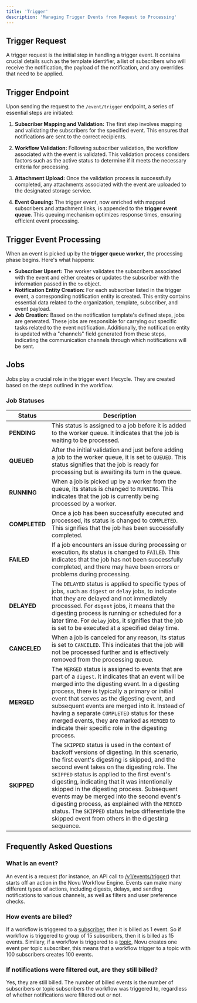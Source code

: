 ```yaml
---
title: 'Trigger'
description: 'Managing Trigger Events from Request to Processing'
---
```


## Trigger Request

A trigger request is the initial step in handling a trigger event. It contains crucial details such as the template identifier, a list of subscribers who will receive the notification, the payload of the notification, and any overrides that need to be applied.

## Trigger Endpoint

Upon sending the request to the `/event/trigger` endpoint, a series of essential steps are initiated:

1. **Subscriber Mapping and Validation:** The first step involves mapping and validating the subscribers for the specified event. This ensures that notifications are sent to the correct recipients.

2. **Workflow Validation:** Following subscriber validation, the workflow associated with the event is validated. This validation process considers factors such as the active status to determine if it meets the necessary criteria for processing.

3. **Attachment Upload:** Once the validation process is successfully completed, any attachments associated with the event are uploaded to the designated storage service.

4. **Event Queuing:** The trigger event, now enriched with mapped subscribers and attachment links, is appended to the **trigger event queue**. This queuing mechanism optimizes response times, ensuring efficient event processing.

## Trigger Event Processing

When an event is picked up by the **trigger queue worker**, the processing phase begins. Here's what happens:

- **Subscriber Upsert:** The worker validates the subscribers associated with the event and either creates or updates the subscriber with the information passed in the `to` object.
- **Notification Entity Creation:** For each subscriber listed in the trigger event, a corresponding notification entity is created. This entity contains essential data related to the organization, template, subscriber, and event payload.
- **Job Creation:** Based on the notification template's defined steps, jobs are generated. These jobs are responsible for carrying out specific tasks related to the event notification. Additionally, the notification entity is updated with a "channels" field generated from these steps, indicating the communication channels through which notifications will be sent.

## Jobs

Jobs play a crucial role in the trigger event lifecycle. They are created based on the steps outlined in the workflow.

### Job Statuses

| Status        | Description                                                                                                                                                                                                                                                                                                                                                                                                                                                                                                                                          |
| ------------- | ---------------------------------------------------------------------------------------------------------------------------------------------------------------------------------------------------------------------------------------------------------------------------------------------------------------------------------------------------------------------------------------------------------------------------------------------------------------------------------------------------------------------------------------------------- |
| **PENDING**   | This status is assigned to a job before it is added to the worker queue. It indicates that the job is waiting to be processed.                                                                                                                                                                                                                                                                                                                                                                                                                       |
| **QUEUED**    | After the initial validation and just before adding a job to the worker queue, it is set to `QUEUED`. This status signifies that the job is ready for processing but is awaiting its turn in the queue.                                                                                                                                                                                                                                                                                                                                              |
| **RUNNING**   | When a job is picked up by a worker from the queue, its status is changed to `RUNNING`. This indicates that the job is currently being processed by a worker.                                                                                                                                                                                                                                                                                                                                                                                        |
| **COMPLETED** | Once a job has been successfully executed and processed, its status is changed to `COMPLETED`. This signifies that the job has been successfully completed.                                                                                                                                                                                                                                                                                                                                                                                          |
| **FAILED**    | If a job encounters an issue during processing or execution, its status is changed to `FAILED`. This indicates that the job has not been successfully completed, and there may have been errors or problems during processing.                                                                                                                                                                                                                                                                                                                       |
| **DELAYED**   | The `DELAYED` status is applied to specific types of jobs, such as `digest` or `delay` jobs, to indicate that they are delayed and not immediately processed. For `digest` jobs, it means that the digesting process is running or scheduled for a later time. For `delay` jobs, it signifies that the job is set to be executed at a specified delay time.                                                                                                                                                                                          |
| **CANCELED**  | When a job is canceled for any reason, its status is set to `CANCELED`. This indicates that the job will not be processed further and is effectively removed from the processing queue.                                                                                                                                                                                                                                                                                                                                                              |
| **MERGED**    | The `MERGED` status is assigned to events that are part of a `digest`. It indicates that an event will be merged into the digesting event. In a digesting process, there is typically a primary or initial event that serves as the digesting event, and subsequent events are merged into it. Instead of having a separate `COMPLETED` status for these merged events, they are marked as `MERGED` to indicate their specific role in the digesting process.                                                                                        |
| **SKIPPED**   | The `SKIPPED` status is used in the context of backoff versions of digesting. In this scenario, the first event's digesting is skipped, and the second event takes on the digesting role. The `SKIPPED` status is applied to the first event's digesting, indicating that it was intentionally skipped in the digesting process. Subsequent events may be merged into the second event's digesting process, as explained with the `MERGED` status. The `SKIPPED` status helps differentiate the skipped event from others in the digesting sequence. |

## Frequently Asked Questions

### What is an event?

An event is a request (for instance, an API call to [/v1/events/trigger](/platform/api-reference/events/events-controller_trigger)) that starts off an action in the Novu Workflow Engine. Events can make many different types of actions, including digests, delays, and sending notifications to various channels, as well as filters and user preference checks.

### How events are billed?

If a workflow is triggered to a [subscriber](/platform/concepts/subscriber), then it is billed as 1 event. So if workflow is triggered to group of 15 subscribers, then it is billed as 15 events. Similary, if a workflow is triggered to a [topic](/platform/concepts/topic), Novu creates one event per topic subscriber, this means that a workflow trigger to a topic with 100 subscribers creates 100 events.

### If notifications were filtered out, are they still billed?

Yes, they are still billed. The number of billed events is the number of subscribers or topic subscribers the workflow was triggered to, regardless of whether notifications were filtered out or not.
